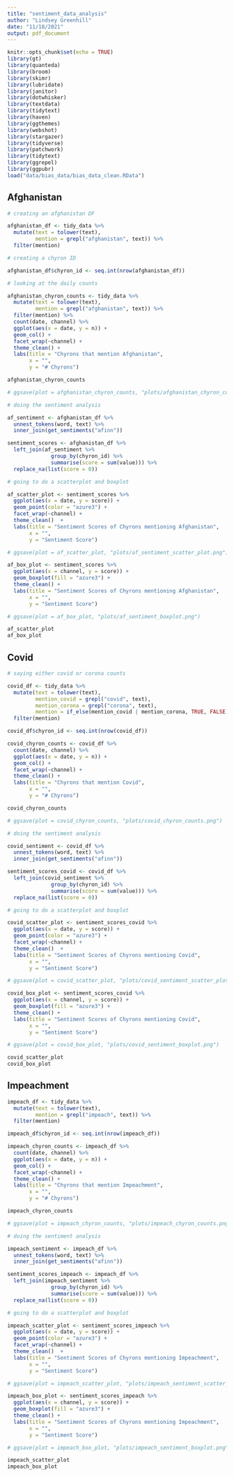 ```yaml
---
title: "sentiment_data_analysis"
author: "Lindsey Greenhill"
date: "11/18/2021"
output: pdf_document
---
```


```r
knitr::opts_chunk$set(echo = TRUE)
library(gt)
library(quanteda)
library(broom)
library(skimr)
library(lubridate)
library(janitor)
library(dotwhisker)
library(textdata)
library(tidytext)
library(haven)
library(ggthemes)
library(webshot)
library(stargazer)
library(tidyverse)
library(patchwork)
library(tidytext)
library(ggrepel)
library(ggpubr)
load("data/bias_data/bias_data_clean.RData")
```

## Afghanistan

```r

# creating an afghanistan DF

afghanistan_df <- tidy_data %>%
  mutate(text = tolower(text),
         mention = grepl("afghanistan", text)) %>%
  filter(mention)

# creating a chyron ID

afghanistan_df$chyron_id <- seq.int(nrow(afghanistan_df))

# looking at the daily counts

afghanistan_chyron_counts <- tidy_data %>%
  mutate(text = tolower(text),
         mention = grepl("afghanistan", text)) %>%
  filter(mention) %>%
  count(date, channel) %>%
  ggplot(aes(x = date, y = n)) +
  geom_col() +
  facet_wrap(~channel) +
  theme_clean() +
  labs(title = "Chyrons that mention Afghanistan",
       x = "",
       y = "# Chyrons")

afghanistan_chyron_counts

# ggsave(plot = afghanistan_chyron_counts, "plots/afghanistan_chyron_counts.png")

# doing the sentiment analysis

af_sentiment <- afghanistan_df %>%
  unnest_tokens(word, text) %>%
  inner_join(get_sentiments("afinn"))

sentiment_scores <- afghanistan_df %>%
  left_join(af_sentiment %>%
              group_by(chyron_id) %>%
              summarise(score = sum(value))) %>%
  replace_na(list(score = 0))

# going to do a scatterplot and boxplot

af_scatter_plot <- sentiment_scores %>%
  ggplot(aes(x = date, y = score)) +
  geom_point(color = "azure3") +
  facet_wrap(~channel) +
  theme_clean()  +
  labs(title = "Sentiment Scores of Chyrons mentioning Afghanistan",
       x = "",
       y = "Sentiment Score")

# ggsave(plot = af_scatter_plot, "plots/af_sentiment_scatter_plot.png")

af_box_plot <- sentiment_scores %>%
  ggplot(aes(x = channel, y = score)) +
  geom_boxplot(fill = "azure3") +
  theme_clean() +
  labs(title = "Sentiment Scores of Chyrons mentioning Afghanistan",
       x = "",
       y = "Sentiment Score")

# ggsave(plot = af_box_plot, "plots/af_sentiment_boxplot.png")

af_scatter_plot
af_box_plot
```

## Covid

```r

# saying either covid or corona counts

covid_df <- tidy_data %>%
  mutate(text = tolower(text),
         mention_covid = grepl("covid", text),
         mention_corona = grepl("corona", text),
         mention = if_else(mention_covid | mention_corona, TRUE, FALSE)) %>%
  filter(mention)

covid_df$chyron_id <- seq.int(nrow(covid_df))

covid_chyron_counts <- covid_df %>%
  count(date, channel) %>%
  ggplot(aes(x = date, y = n)) +
  geom_col() +
  facet_wrap(~channel) +
  theme_clean() +
  labs(title = "Chyrons that mention Covid",
       x = "",
       y = "# Chyrons")

covid_chyron_counts

# ggsave(plot = covid_chyron_counts, "plots/covid_chyron_counts.png")

# doing the sentiment analysis

covid_sentiment <- covid_df %>%
  unnest_tokens(word, text) %>%
  inner_join(get_sentiments("afinn"))

sentiment_scores_covid <- covid_df %>%
  left_join(covid_sentiment %>%
              group_by(chyron_id) %>%
              summarise(score = sum(value))) %>%
  replace_na(list(score = 0))

# going to do a scatterplot and boxplot

covid_scatter_plot <- sentiment_scores_covid %>%
  ggplot(aes(x = date, y = score)) +
  geom_point(color = "azure3") +
  facet_wrap(~channel) +
  theme_clean()  +
  labs(title = "Sentiment Scores of Chyrons mentioning Covid",
       x = "",
       y = "Sentiment Score")

# ggsave(plot = covid_scatter_plot, "plots/covid_sentiment_scatter_plot.png")

covid_box_plot <- sentiment_scores_covid %>%
  ggplot(aes(x = channel, y = score)) +
  geom_boxplot(fill = "azure3") +
  theme_clean() +
  labs(title = "Sentiment Scores of Chyrons mentioning Covid",
       x = "",
       y = "Sentiment Score")

# ggsave(plot = covid_box_plot, "plots/covid_sentiment_boxplot.png")

covid_scatter_plot
covid_box_plot
```

## Impeachment

```r
impeach_df <- tidy_data %>%
  mutate(text = tolower(text),
         mention = grepl("impeach", text)) %>%
  filter(mention)

impeach_df$chyron_id <- seq.int(nrow(impeach_df))

impeach_chyron_counts <- impeach_df %>%
  count(date, channel) %>%
  ggplot(aes(x = date, y = n)) +
  geom_col() +
  facet_wrap(~channel) +
  theme_clean() +
  labs(title = "Chyrons that mention Impeachment",
       x = "",
       y = "# Chyrons")

impeach_chyron_counts

# ggsave(plot = impeach_chyron_counts, "plots/impeach_chyron_counts.png")

# doing the sentiment analysis

impeach_sentiment <- impeach_df %>%
  unnest_tokens(word, text) %>%
  inner_join(get_sentiments("afinn"))

sentiment_scores_impeach <- impeach_df %>%
  left_join(impeach_sentiment %>%
              group_by(chyron_id) %>%
              summarise(score = sum(value))) %>%
  replace_na(list(score = 0))

# going to do a scatterplot and boxplot

impeach_scatter_plot <- sentiment_scores_impeach %>%
  ggplot(aes(x = date, y = score)) +
  geom_point(color = "azure3") +
  facet_wrap(~channel) +
  theme_clean()  +
  labs(title = "Sentiment Scores of Chyrons mentioning Impeachment",
       x = "",
       y = "Sentiment Score")

# ggsave(plot = impeach_scatter_plot, "plots/impeach_sentiment_scatter_plot.png")

impeach_box_plot <- sentiment_scores_impeach %>%
  ggplot(aes(x = channel, y = score)) +
  geom_boxplot(fill = "azure3") +
  theme_clean() +
  labs(title = "Sentiment Scores of Chyrons mentioning Impeachment",
       x = "",
       y = "Sentiment Score")

# ggsave(plot = impeach_box_plot, "plots/impeach_sentiment_boxplot.png")

impeach_scatter_plot
impeach_box_plot


```


